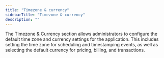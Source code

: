 ```yaml
---
title: "Timezone & currency"
sidebarTitle: "Timezone & currency"
description: ""
---
```


The Timezone & Currency section allows administrators to configure the default time zone and currency settings for the application. This includes setting the time zone for scheduling and timestamping events, as well as selecting the default currency for pricing, billing, and transactions.
